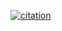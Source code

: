 [![citation](https://img.shields.io/badge/cited%20by-`r library(scholar); sum(get_article_cite_history('DO5oG40AAAAJ', 'Ug5p-4gJ2f0C')$cites)`-green.svg?style=flat)](https://scholar.google.com.hk/scholar?oi=bibs&hl=en&cites=16627502277303919270)
